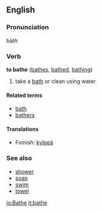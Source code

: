 ==English==
===Pronunciation===
bā''th''

===Verb===
'''to bathe''' ([[bathes]], [[bathed]], [[bathing]])

# take a [[bath]] or clean using water

====Related terms====
*[[bath]]<!-- surely related, but from when? -->
*[[bathers]]<!-- "swimsuit" in parts of .au -->

====Translations====
*Finnish: [[kylpeä]]

===See also===
*[[shower]]
*[[soap]]
*[[swim]]
*[[towel]]

[[io:Bathe]]
[[it:bathe]]